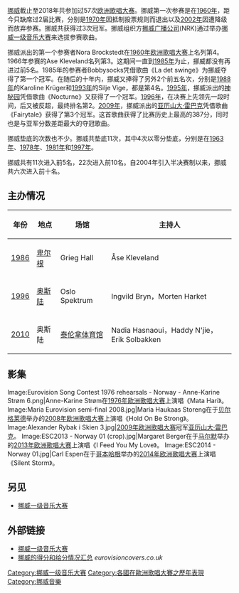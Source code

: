 {{unreferenced|time=2014-10-04}}
{{Infobox Eurovision country
|Name = 挪威
|Flag = Flag of Norway.svg
|Member station = [[挪威广播公司|挪威广播公司]](NRK)
|National selection event = [[挪威一级音乐大赛|挪威一级音乐大赛]]
|hosts = {{Escyr|1986|y=1}}[[卑爾根|卑爾根]]<br>{{Escyr|1996|y=1}}[[奧斯陸|奧斯陸]]<br>{{Escyr|2010|y=1}}[[奧斯陸|奧斯陸]]
|ESC apps = 60 (其中57次亮相决赛)
|ESC first = {{Escyr|1960|y=1}}
|ESC last = {{Escyr|2022|y=1}}
|ESC best = 冠军：{{Escyr|1985|y=1}}、{{Escyr|1995|y=1}}、{{Escyr|2009|y=1}}
|ESC worst = 垫底：{{Escyr|1963|y=1}}、{{Escyr|1969|y=1}}、{{Escyr|1974|y=1}}、{{Escyr|1976|y=1}}、{{Escyr|1978|y=1}}、{{Escyr|1981|y=1}}、{{Escyr|1990|y=1}}、{{Escyr|1997|y=1}}、{{Escyr|2001|y=1}}、{{Escyr|2004|y=1}}、{{Escyr|2012|y=1}}
|null={{Escyr|1963|y=1}}、{{Escyr|1978|y=1}}、{{Escyr|1981|y=1}}、{{Escyr|1997|y=1}}
|Website = [http://www.nrk.no/melodigrandprix/ NRK官方页面]
|EBU page = http://www.eurovision.tv/page/history/by-country/country?country=21
}}

[[挪威|挪威]]截止至2018年共参加过57次[[欧洲歌唱大赛|欧洲歌唱大赛]]。挪威第一次参赛是在[[1960年欧洲歌唱大赛|1960年]]，距今只缺席过2届比赛，分别是[[1970年欧洲歌唱大赛|1970年]]因抵制投票规则而退出以及[[2002年欧洲歌唱大赛|2002年]]因遭降级而放弃参赛。挪威共获得过3次冠军。挪威组织方[[挪威广播公司|挪威广播公司]](NRK)通过举办[[挪威一级音乐大赛|挪威一级音乐大赛]]来选拔参赛歌曲。

挪威派出的第一个参赛者Nora Brockstedt在[[1960年欧洲歌唱大赛|1960年欧洲歌唱大赛]]上名列第4。1966年参赛的Ase Kleveland名列第3。这期间一直到[[1985年欧洲歌唱大赛|1985年]]为止，挪威都没有再进过前5名。1985年的参赛者Bobbysocks凭借歌曲《La det swinge》为挪威夺得了第一个冠军。在随后的十年内，挪威又捧得了另外2个前五名次，分别是[[1988年欧洲歌唱大赛|1988年]]的Karoline Krüger和[[1993年欧洲歌唱大赛|1993年]]的Silje Vige，都是第4名。[[1995年欧洲歌唱大赛|1995年]]，挪威派出的[[神秘园|神秘园]]凭借歌曲《Nocturne》又获得了一个冠军。[[1996年欧洲歌唱大赛|1996年]]，{{link-en|伊丽莎白·安德森|Elisabeth Andreassen}}在决赛上先领先一段时间，后又被反超，最终排名第2。[[2009年欧洲歌唱大赛|2009年]]，挪威派出的[[亚历山大·雷巴克|亚历山大·雷巴克]]凭借歌曲《Fairytale》获得了第3个冠军。这首歌曲获得了比赛历史上最高的387分，同时也是与亚军分数差距最大的夺冠歌曲。

挪威垫底的次数也不少。挪威共垫底11次，其中4次以零分垫底，分别是在[[1963年欧洲歌唱大赛|1963年]]、[[1978年欧洲歌唱大赛|1978年]]、[[1981年欧洲歌唱大赛|1981年]]和[[1997年欧洲歌唱大赛|1997年]]。

挪威共有11次进入前5名，22次进入前10名。自2004年引入半决赛制以来，挪威共六次进入前十名。

== 主办情况 ==
<!-- 请勿添加主办城市所在国国旗。因以下内容只涉及到挪威。所有这些城市的所属国家都是挪威，故无需标明国旗。 -->
{| class="wikitable"
|-
! 年份
! 地点
! 场馆
! 主持人
|-
| [[1986年欧洲歌唱大赛|1986]]
| [[卑尔根|卑尔根]]
| Grieg Hall
| Åse Kleveland
|-
| [[1996年欧洲歌唱大赛|1996]]
| [[奥斯陆|奥斯陆]]
| Oslo Spektrum
| Ingvild Bryn，Morten Harket
|-
| [[2010年欧洲歌唱大赛|2010]]
| 奥斯陆
| [[泰伦拿体育馆|泰伦拿体育馆]]
| Nadia Hasnaoui，Haddy N'jie，Erik Solbakken
|}

== 影集 ==
<gallery mode=packed heights=130px>
Image:Eurovision Song Contest 1976 rehearsals - Norway - Anne-Karine Strøm 6.png|Anne-Karine Strøm在[[1976年欧洲歌唱大赛|1976年欧洲歌唱大赛]]上演唱《Mata Hari》。
Image:Maria Eurovision semi-final 2008.jpg|Maria Haukaas Storeng在于[[贝尔格莱德|贝尔格莱德]]举办的[[2008年欧洲歌唱大赛|2008年欧洲歌唱大赛]]上演唱《Hold On Be Strong》。
Image:Alexander Rybak i Skien 3.jpg|[[2009年欧洲歌唱大赛|2009年欧洲歌唱大赛]]冠军[[亚历山大·雷巴克|亚历山大·雷巴克]]。
Image:ESC2013 - Norway 01 (crop).jpg|Margaret Berger在于[[马尔默|马尔默]]举办的[[2013年欧洲歌唱大赛|2013年欧洲歌唱大赛]]上演唱《I Feed You My Love》。
Image:ESC2014 - Norway 01.jpg|Carl Espen在于[[哥本哈根|哥本哈根]]举办的[[2014年欧洲歌唱大赛|2014年欧洲歌唱大赛]]上演唱《Silent Storm》。
</gallery>

== 另见 ==
* [[挪威一级音乐大赛|挪威一级音乐大赛]]

== 外部链接 ==
* [http://www.nrk.no/mgp/ 挪威一级音乐大赛] {{Wayback|url=http://www.nrk.no/mgp/ |date=20110822155054 }}
* [http://www.eurovisioncovers.co.uk/xtnor.htm 挪威的得分和给分情况汇总] {{Wayback|url=http://www.eurovisioncovers.co.uk/xtnor.htm |date=20201203191151 }} ''eurovisioncovers.co.uk''

{{欧洲歌唱大赛}}
{{DEFAULTSORT:Norway in the Eurovision Song Contest}}
[[Category:挪威一级音乐大赛|Category:挪威一级音乐大赛]]
[[Category:各國在歐洲歌唱大賽之歷年表現|Category:各國在歐洲歌唱大賽之歷年表現]]
[[Category:挪威音樂|Category:挪威音樂]]